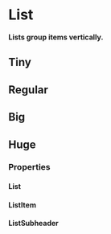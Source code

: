 # List <ReactStabilityFlag status="stable" />

**Lists group items vertically.**

## Tiny

<DemoBlock demo="tiny" />

## Regular

<DemoBlock demo="regular" />

## Big

<DemoBlock demo="big" />

## Huge

<DemoBlock demo="huge" />

### Properties

#### List

<PropTable component="List" />

#### ListItem

<PropTable component="ListItem" />

#### ListSubheader

<PropTable component="ListSubheader" />
